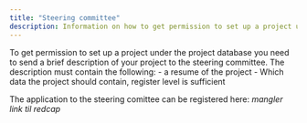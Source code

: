 ```yaml
---
title: "Steering committee"
description: Information on how to get permission to set up a project under the project database
---
```


To get permission to set up a project under the project database you need to send a brief description of your project to the steering committee.
The description must contain the following:
- a resume of the project
- Which data the project should contain, register level is sufficient
  
The application to the steering comittee can be registered here:
*mangler link til redcap*
